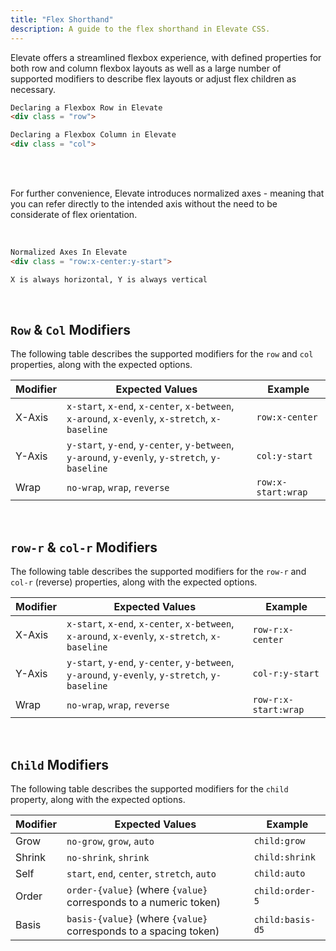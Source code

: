```yaml
---
title: "Flex Shorthand"
description: A guide to the flex shorthand in Elevate CSS.
---
```


Elevate offers a streamlined flexbox experience, with defined properties
for both row and column flexbox layouts as well as a large number of supported modifiers to describe
flex layouts or adjust flex children as necessary.

```html
Declaring a Flexbox Row in Elevate
<div class = "row">

Declaring a Flexbox Column in Elevate
<div class = "col">
```

<br/>
<br/>

For further convenience, Elevate introduces normalized axes - meaning that
you can refer directly to the intended axis without the need to be considerate of flex orientation.

<br/>

```html
Normalized Axes In Elevate
<div class = "row:x-center:y-start">

X is always horizontal, Y is always vertical
```

<br/>


## `Row` & `Col` Modifiers

The following table describes the supported modifiers for the `row` and `col` properties, along with the expected options.

| **Modifier**   | **Expected Values**                                                | **Example** |
|---------------------|-----------------------------------------------------------|-------------|
| X-Axis              | `x-start`, `x-end`, `x-center`, `x-between`, `x-around`, `x-evenly`, `x-stretch`, `x-baseline`| `row:x-center` |
| Y-Axis              | `y-start`, `y-end`, `y-center`, `y-between`, `y-around`, `y-evenly`, `y-stretch`, `y-baseline` | `col:y-start`|
| Wrap                | `no-wrap`, `wrap`, `reverse`                            | `row:x-start:wrap`|

<br/>

## `row-r` & `col-r` Modifiers

The following table describes the supported modifiers for the `row-r` and `col-r` (reverse) properties, along with the expected options.

| **Modifier**   | **Expected Values**                                                | **Example** |
|---------------------|-----------------------------------------------------------|-------------|
| X-Axis              | `x-start`, `x-end`, `x-center`, `x-between`, `x-around`, `x-evenly`, `x-stretch`, `x-baseline`| `row-r:x-center` |
| Y-Axis              | `y-start`, `y-end`, `y-center`, `y-between`, `y-around`, `y-evenly`, `y-stretch`, `y-baseline` | `col-r:y-start`|
| Wrap                | `no-wrap`, `wrap`, `reverse`                            | `row-r:x-start:wrap`|

<br/>

## `Child` Modifiers

The following table describes the supported modifiers for the `child` property, along with the expected options.

| **Modifier**   | **Expected Values**                                                | **Example** |
|---------------------|-----------------------------------------------------------| ---------- |
| Grow                | `no-grow`, `grow`, `auto`                                    | `child:grow`        |
| Shrink              | `no-shrink`, `shrink`                                              | `child:shrink`        |
| Self                | `start`, `end`, `center`, `stretch`, `auto` | `child:auto`  |
| Order               | `order-{value}` (where `{value}` corresponds to a numeric token) | `child:order-5`   |
| Basis               | `basis-{value}` (where `{value}` corresponds to a spacing token) | `child:basis-d5` |

